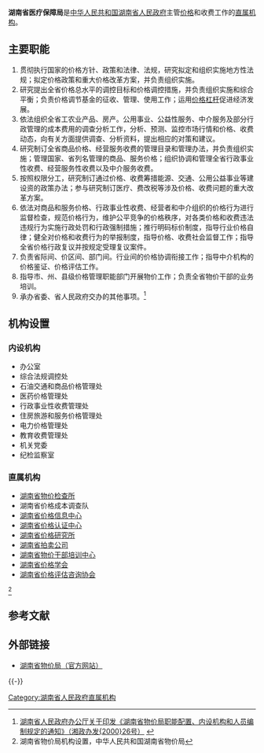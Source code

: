 {{Infobox PRCG
|机构名称=湖南省医疗保障局
|标志1=Red star.svg
|标志1说明=[[s:国务院关于国家行政机关和企业事业单位社会团体印章管理的规定|1999年规定]]：[[印章|印章]][[直径|直径]]4.2厘米，中央刊[[五角星|五角星]]，由[[湖南省人民政府|湖南省人民政府]]制发。
|职位1=局长
|人员1=龚秀松
|职位2=副局长
|人员2=邵桂初{{wrap}}冯跃文{{wrap}}汤兹
|人数2=3
|成立时间=
|上级机构=[[湖南省人民政府|湖南省人民政府]]
|机构类型=[[湖南省人民政府直属机构|湖南省人民政府直属机构]]
|行政级别=正地厅级
|前身=
|地址1=[[湖南省|湖南省]][[长沙市|长沙市]]五一大道351号
|网站=湖南省物价局
|网址=http://www.priceonline.gov.cn/
}}
'''湖南省医疗保障局'''是[[中华人民共和国|中华人民共和国]][[湖南省人民政府|湖南省人民政府]]主管[[价格|价格]]和收费工作的[[湖南省人民政府直属机构|直属机构]]。

==主要职能==
#贯彻执行国家的价格方针、政策和法律、法规，研究拟定和组织实施地方性法规；拟定价格政策和重大价格改革方案，并负责组织实施。
#研究提出全省价格总水平的调控目标和价格调控措施，并负责组织实施和综合平衡；负责价格调节基金的征收、管理、使用工作；运用[[价格杠杆|价格杠杆]]促进经济发展。
#依法组织全省工农业产品、房产。公用事业、公益性服务、中介服务及部分行政管理的成本费用的调查分析工作，分析、预测、监控市场行情和价格、收费动态，向有关方面提供调查、分析资料，提出相应的对策和建议。
#研究制订全省商品价格、经营服务收费的管理目录和管理办法，并负责组织实施；管理国家、省列名管理的商品、服务价格；组织协调和管理全省行政事业性收费、经营服务性收费以及中介服务收费。
#按照权限分工，研究制订通过价格、收费筹措能源、交通、公用公益事业等建设资的政策办法；参与研究制订医疗、费改税等涉及价格、收费问题的重大改革方案。
#依法对商品和服务价格、行政事业性收费、经营者和中介组织的价格行为进行监督检查，规范价格行为，维护公平竞争的价格秩序，对各类价格和收费违法违规行为实施行政处罚和行政强制措施；推行明码标价制度，指导行业价格自律；健全对价格和收费行为的举报制度，指导价格、收费社会监督工作；指导全省价格行政复议并按规定受理复议案件。
#负责省际间、价区间、部门间。行业间的价格协调衔接工作；指导中介机构的价格鉴证、价格评估工作。
#指导市、州、县级价格管理职能部门开展物价工作；负责全省物价干部的业务培训。
#承办省委、省人民政府交办的其他事项。<ref>[http://www.chinalawedu.com/news/1200/21752/21754/21766/21795/2006/4/li4138145151460021288-0.htm 湖南省人民政府办公厅关于印发《湖南省物价局职能配置、内设机构和人员编制规定的通知》（湘政办发{2000}26号）] {{webarchive|url=https://web.archive.org/web/20110727091136/http://www.chinalawedu.com/news/1200/21752/21754/21766/21795/2006/4/li4138145151460021288-0.htm |date=2011-07-27 }}</ref>

==机构设置==
===内设机构===
*办公室
*综合法规调控处
*石油交通和商品价格管理处
*医药价格管理处
*行政事业性收费管理处
*住房旅游和服务价格管理处
*电力价格管理处
*教育收费管理处
*机关党委
*纪检监察室

===直属机构===
*[[湖南省物价检查所|湖南省物价检查所]]
*湖南省价格成本调查队
*[[湖南省价格信息中心|湖南省价格信息中心]]
*[[湖南省价格认证中心|湖南省价格认证中心]]
*[[湖南省价格研究所|湖南省价格研究所]]
*[[湖南省拍卖公司|湖南省拍卖公司]] 
*[[湖南省物价干部培训中心|湖南省物价干部培训中心]]
*[[湖南省价格学会|湖南省价格学会]]
*[[湖南省价格评估咨询协会|湖南省价格评估咨询协会]] 
<ref> 湖南省物价局机构设置，中华人民共和国湖南省物价局</ref>

==参考文献==
{{Reflist}}

==外部链接==
*[https://web.archive.org/web/20100724203002/http://www.priceonline.gov.cn/ 湖南省物价局（官方网站）]

{{-}}
{{湖南省人民政府}}

[[Category:湖南省人民政府直属机构|Category:湖南省人民政府直属机构]]